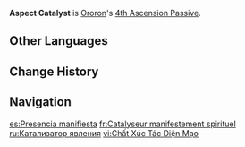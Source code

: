 {{Talent Infobox
|image         = Talent Aspect Catalyst.png
|character     = Ororon
|type          = 4th Ascension Passive
|info          = After the Elemental Skill [[Night's Sling]]'s Spirit Orb hits an opponent, Ororon will gain the Aspect Sigil effect for 15s.<br><br>'''Aspect Sigil'''<br>When a nearby active party member hits an opponent with Normal, Charged, or Plunging Attacks, that character will restore 3 Energy. If Ororon is off-field, Ororon will also restore 3 Energy. This effect can trigger once every 1s, and can trigger 3 times per duration.
|scale_att1    = 
|scale_att2    = 
|utility1      = Energy
|utility2      = 
}}
'''Aspect Catalyst''' is [[Ororon]]'s [[4th Ascension Passive]].
<!--
==Gameplay Notes==
-->
==Other Languages==
{{Other Languages
|en       = Aspect Catalyst
|zhs      = 灵相的触媒
|zhs_rm   = Língxiàng de Chùméi
|zht      = 靈相的觸媒
|zht_rm   = Língxiàng de Chùméi
|zh_tl    = 
|ja       = 霊相のカタリスト
|ja_rm    = Reisou no Katarisuto{{Assumed}}
|ja_tl    = 
|ko       = 영혼 형상 촉매
|ko_tl    = Spirit Appearance Catalyst
|es       = Presencia manifiesta
|es_tl    = Manifest Presence
|fr       = Catalyseur manifestement spirituel
|fr_tl    = Clearly Spiritual Catalyst
|ru       = Катализатор явления
|ru_tl    = Appearance Catalyst
|th       = Aspect Catalyst
|vi       = Chất Xúc Tác Diện Mạo
|vi_tl    = 
|de       = Aspekt-Katalysator
|de_tl    = Aspect Catalyst
|id       = Aspect Catalyst
|pt       = Condutor Espiritual
|pt_tl    = 
|tr       = Suret Katalizörü
|tr_tl    = 
|it       = Catalizzatore dello spirito
|it_tl    = 
}}

==Change History==
{{Change History|5.2}}

==Navigation==
{{Talent Navbox|Ororon}}

[[es:Presencia manifiesta]]
[[fr:Catalyseur manifestement spirituel]]
[[ru:Катализатор явления]]
[[vi:Chất Xúc Tác Diện Mạo]]